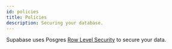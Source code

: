 ```yaml
---
id: policies
title: Policies
description: Securing your database.
---
```


Supabase uses Posgres [Row Level Security](https://www.postgresql.org/docs/9.5/ddl-rowsecurity.html) to secure your data.